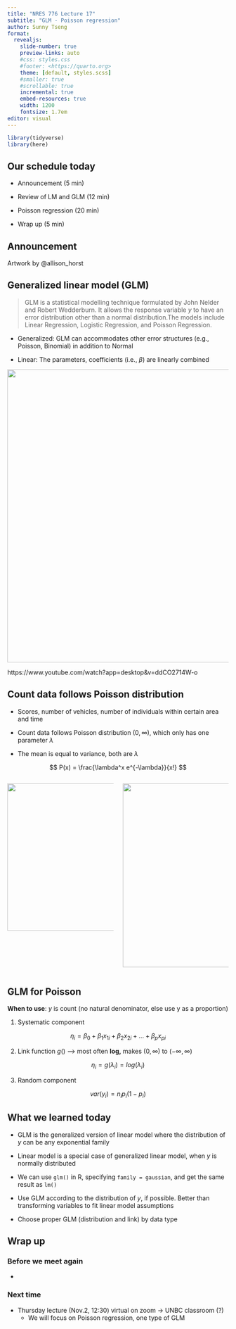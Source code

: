 ```yaml
---
title: "NRES 776 Lecture 17"
subtitle: "GLM - Poisson regression"
author: Sunny Tseng
format:
  revealjs: 
    slide-number: true
    preview-links: auto
    #css: styles.css
    #footer: <https://quarto.org>
    theme: [default, styles.scss]
    #smaller: true
    #scrollable: true
    incremental: true
    embed-resources: true
    width: 1200
    fontsize: 1.7em
editor: visual
---
```


```r
library(tidyverse)
library(here)
```

## Our schedule today

-   Announcement (5 min)

-   Review of LM and GLM (12 min)

-   Poisson regression (20 min)

-   Wrap up (5 min)

## Announcement

::: aside
Artwork by @allison_horst
:::

## Generalized linear model (GLM)

> GLM is a statistical modelling technique formulated by John Nelder and Robert Wedderburn. It allows the response variable $y$ to have an error distribution other than a normal distribution.The models include Linear Regression, Logistic Regression, and Poisson Regression.

-   Generalized: GLM can accommodates other error structures (e.g., Poisson, Binomial) in addition to Normal

-   Linear: The parameters, coefficients (i.e., $\beta$) are linearly combined

![](images/Capture.PNG){fig-align="center" width="666"}

::: aside
https://www.youtube.com/watch?app=desktop&v=ddCO2714W-o
:::

## Count data follows Poisson distribution

-   Scores, number of vehicles, number of individuals within certain area and time

-   Count data follows Poisson distribution $(0, \infty)$, which only has one parameter $\lambda$

-   The mean is equal to variance, both are $\lambda$

$$
P(x) = \frac{\lambda^x e^{-\lambda}}{x!}
$$

::: columns
::: {.column width="50%"}
![](images/SiméonDenisPoisson.jpg){fig-align="center" width="335"}
:::

::: {.column width="50%"}

![](images/Poisson_pmf.svg.png){fig-align="center" width="418"}
:::
:::

## GLM for Poisson

**When to use**: $y$ is count (no natural denominator, else use y as a proportion)

1.  Systematic component

$$ \eta_i = \beta_0 + \beta_1 x_{1i} + \beta_2 x_{2i} + ... + \beta_p x_{pi} $$

2.  Link function $g()$ --\> most often **log,** makes $(0, \infty)$ to $(-\infty, \infty)$

$$ \eta_i = g(\lambda_i) = log(\lambda_i) $$

3.  Random component

$$ var(y_i) = n_ip_i(1-p_i) $$

## What we learned today

-   GLM is the generalized version of linear model where the distribution of $y$ can be any exponential family

-   Linear model is a special case of generalized linear model, when $y$ is normally distributed

-   We can use `glm()` in R, specifying `family = gaussian`, and get the same result as `lm()`

-   Use GLM according to the distribution of $y$, if possible. Better than transforming variables to fit linear model assumptions

-   Choose proper GLM (distribution and link) by data type

## Wrap up

### Before we meet again

-   

### Next time

-   Thursday lecture (Nov.2, 12:30) virtual on zoom -\> UNBC classroom (?)
    -   We will focus on Poisson regression, one type of GLM
